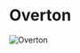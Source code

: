

# Overton

<Image src="https://cdn.sanity.io/images/1as7cn02/production/9072a1a0749b2624c801fcb77ff1b0557fbcf528-1680x987.png?w=976&h=350&fit=crop&crop=center&auto=format" alt="Overton" width={976} height={350}  />

<ProjectDetails
  region="North"
  house="House Overton"
  type="Keep"
  status="Completed"
  warp="/warp overton"
  projectLead="WolfeG"
  dateStarted="June 11, 2013"
  dateCompleted="June 11, 2013"
/>

